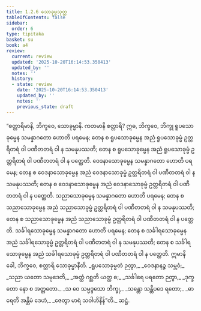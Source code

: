 ```yaml
---
title: 1.2.6 သောခုမ္မသုတ္တ
tableOfContents: false
sidebar:
  order: 6
type: tipitaka
basket: su
book: a4
review:
  current: review
  updated: '2025-10-20T16:14:53.350413'
  updated_by: ''
  notes: ''
  history:
  - state: review
    date: '2025-10-20T16:14:53.350413'
    updated_by: ''
    notes: ''
    previous_state: draft
---
```



<DynamicBreadcrumb />


<ReviewStatus review={frontmatter.review} showDetails={true} />

<HypothesisAnnotation frontmatter={frontmatter} />

<Division number="16" book="a4" e="ch" v="15" p="324">

<Paragraph number="108" book="a4">
“စတ္တာရိမာနိ, ဘိက္ခဝေ, သောခုမ္မာနိ. ကတမာနိ စတ္တာရိ? ဣဓ, ဘိက္ခဝေ, ဘိက္ခု ရူပသောခုမ္မေန သမန္နာဂတော ဟောတိ ပရမေန; တေန စ ရူပသောခုမ္မေန အညံ ရူပသောခုမ္မံ ဥတ္တရိတရံ ဝါ ပဏီတတရံ ဝါ န သမနုပဿတိ; တေန စ ရူပသောခုမ္မေန အညံ ရူပသောခုမ္မံ ဥတ္တရိတရံ ဝါ ပဏီတတရံ ဝါ န ပတ္ထေတိ. ဝေဒနာသောခုမ္မေန သမန္နာဂတော ဟောတိ ပရမေန; တေန စ ဝေဒနာသောခုမ္မေန အညံ ဝေဒနာသောခုမ္မံ ဥတ္တရိတရံ ဝါ ပဏီတတရံ ဝါ န သမနုပဿတိ; တေန စ ဝေဒနာသောခုမ္မေန အညံ ဝေဒနာသောခုမ္မံ ဥတ္တရိတရံ ဝါ ပဏီတတရံ ဝါ န ပတ္ထေတိ. သညာသောခုမ္မေန သမန္နာဂတော ဟောတိ ပရမေန; တေန စ သညာသောခုမ္မေန အညံ သညာသောခုမ္မံ ဥတ္တရိတရံ ဝါ ပဏီတတရံ ဝါ န သမနုပဿတိ; တေန စ သညာသောခုမ္မေန အညံ သညာသောခုမ္မံ ဥတ္တရိတရံ ဝါ ပဏီတတရံ ဝါ န ပတ္ထေတိ. သင်္ခါရသောခုမ္မေန သမန္နာဂတော ဟောတိ ပရမေန; တေန စ သင်္ခါရသောခုမ္မေန အညံ သင်္ခါရသောခုမ္မံ ဥတ္တရိတရံ ဝါ ပဏီတတရံ ဝါ န သမနုပဿတိ; တေန စ သင်္ခါရသောခုမ္မေန အညံ သင်္ခါရသောခုမ္မံ ဥတ္တရိတရံ ဝါ ပဏီတတရံ ဝါ န ပတ္ထေတိ. ဣမာနိ ခေါ, ဘိက္ခဝေ, စတ္တာရိ သောခုမ္မာနီတိ.
</Paragraph>

<Paragraph number="109" type="verses" book="a4">
_ရူပသောခုမ္မတံ ဉတွာ,_  
_ဝေဒနာနဉ္စ သမ္ဘဝံ;_  
_သညာ ယတော သမုဒေတိ,_  
_အတ္ထံ ဂစ္ဆတိ ယတ္ထ စ;_  
_သင်္ခါရေ ပရတော ဉတွာ,_  
_ဒုက္ခတော နော စ အတ္တတော._  

</Paragraph>

<Paragraph number="110" type="verses" book="a4">
_သ ဝေ သမ္မဒ္ဒသော ဘိက္ခု,_  
_သန္တော သန္တိပဒေ ရတော;_  
_ဓာရေတိ အန္တိမံ ဒေဟံ,_  
_ဇေတွာ မာရံ သဝါဟိနိန်”တိ._  


</Paragraph>
</Division>

<Paragraph number="111" type="center" book="a4">
ဆဋ္ဌံ.
</Paragraph>